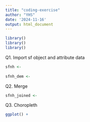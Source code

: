 ```yaml
---
title: "coding-exercise"
author: "YHS"
date: '2024-11-16'
output: html_document
---
```


```r
library()
library()
library()
```

Q1. Import sf object and attribute data
```r
sfnh <-
  
sfnh_dem <- 
```


Q2. Merge
```r
sfnh_joined <- 

```


Q3. Choropleth
```r

ggplot() +
  

```



